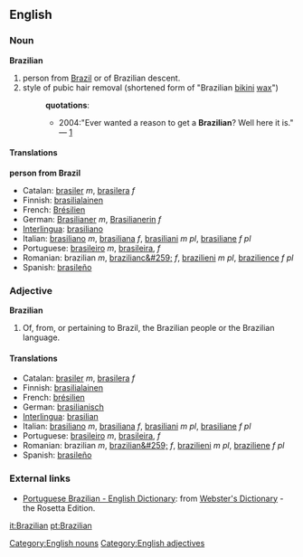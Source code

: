 ==English==
===Noun===
[[Category:English nouns]]
'''Brazilian'''
#person from [[Brazil]] or of Brazilian descent.
#style of pubic hair removal (shortened form of "Brazilian [[bikini]] [[wax]]")
#:'''quotations''':
#:*2004:"Ever wanted a reason to get a '''Brazilian'''? Well here it is." &mdash; [http://www.tinbilly.com./whatson.html]
====Translations====
'''person from Brazil'''
*Catalan: [[brasiler]] ''m'', [[brasilera]] ''f''
*Finnish: [[brasilialainen]]
*French: [[Brésilien]]
*German: [[Brasilianer]] ''m'', [[Brasilianerin]] ''f''
*[[Interlingua]]: [[brasiliano]]
*Italian: [[brasiliano]] ''m'', [[brasiliana]] ''f'', [[brasiliani]] ''m pl'', [[brasiliane]] ''f pl''
*Portuguese: [[brasileiro]] ''m'', [[brasileira]], ''f''
*Romanian: brazilian ''m'', [[brazilianc&#259;]] ''f'', [[brazilieni]] ''m pl'', [[brazilience]] ''f pl''
*Spanish: [[brasileño]]
===Adjective===
[[Category:English adjectives]]
'''Brazilian'''
#Of, from, or pertaining to Brazil, the Brazilian people or the Brazilian language.
====Translations====
*Catalan: [[brasiler]] ''m'', [[brasilera]] ''f''
*Finnish: [[brasilialainen]]
*French: [[brésilien]]
*German: [[brasilianisch]]
*[[Interlingua]]: [[brasilian]]
*Italian: [[brasiliano]] ''m'', [[brasiliana]] ''f'', [[brasiliani]] ''m pl'', [[brasiliane]] ''f pl''
*Portuguese: [[brasileiro]] ''m'', [[brasileira]], ''f''
*Romanian: brazilian ''m'', [[brazilian&#259;]] ''f'', [[brazilieni]] ''m pl'', [[braziliene]] ''f pl''
*Spanish: [[brasileño]]

=== External links ===
*[http://www.websters-online-dictionary.org/definition/Portuguese+Brazilian-english/ Portuguese Brazilian - English Dictionary]: from [http://www.websters-online-dictionary.org/ Webster's Dictionary] - the Rosetta Edition.

[[it:Brazilian]]
[[pt:Brazilian]]